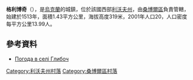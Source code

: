 {{coord|49|27|17|N|23|16|4|E|scale:100000|display=title}}

'''格利博奇'''（{{lang-uk|Глибоч}}），是[[烏克蘭|烏克蘭]]的城鎮，位於該國西部[[利沃夫州|利沃夫州]]，由[[桑博爾區|桑博爾區]]負責管轄，始建於1513年，面積1.43平方公里，海拔高度319米，2001年人口20，人口密度每平方公里13.99人。

==參考資料==
* [http://weather.in.ua/ua/l'vovskaja/5175 Погода в селі Глибоч] {{Wayback|url=http://weather.in.ua/ua/l%27vovskaja/5175 |date=20071031030931 }}

[[Category:利沃夫州村落|Category:利沃夫州村落]]
[[Category:桑博爾區村落|Category:桑博爾區村落]]


{{Lviv-geo-stub}}
